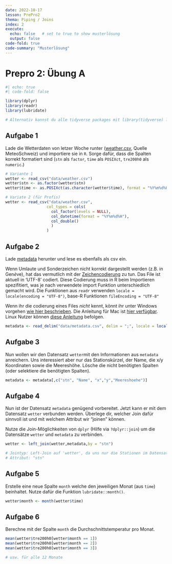 ```yaml
---
date: 2022-10-17
lesson: PrePro2
thema: Piping / Joins
index: 2
execute: 
  echo: false   # set to true to show musterlösung
  output: false
code-fold: true
code-summary: "Musterlösung"
---
```


# Prepro 2: Übung A

```r
#| echo: true
#| code-fold: false

library(dplyr)
library(readr)
library(lubridate)

# Alternativ kannst du alle tidyverse packages mit library(tidyverse) laden
```

## Aufgabe 1

Lade die Wetterdaten von letzer Woche runter ([weather.csv](https://moodle.zhaw.ch/mod/resource/view.php?id=602135), Quelle MeteoSchweiz) und importiere sie in `R`. Sorge dafür, dass die Spalten korrekt formatiert sind (`stn` als `factor`, `time` als `POSIXct`, `tre200h0` als `numeric`.)

```r
# Variante 1
wetter <- read_csv("data/weather.csv")
wetter$stn <- as.factor(wetter$stn)
wetter$time <- as.POSIXct(as.character(wetter$time), format = "%Y%m%d%H", tz = "UTC")
```

```r
# Variate 2 (für Profis)
wetter <- read_csv("data/weather.csv",
                  col_types = cols(
                    col_factor(levels = NULL),    
                    col_datetime(format = "%Y%m%d%H"),
                    col_double()
                    )
                  )
```

## Aufgabe 2

Lade [metadata](https://moodle.zhaw.ch/mod/resource/view.php?id=602139) herunter und lese es ebenfalls als csv ein.

:::{.callout-tip collapse=true}
Wenn Umlaute und Sonderzeichen nicht korrekt dargestellt werden (z.B. in Gen*è*ve), hat das vermutlich mit der [Zeichencodierung](https://de.wikipedia.org/wiki/Zeichenkodierung) zu tun. Das File ist aktuell in 'UTF-8' codiert. Diese Codierung muss in R beim Importieren spezifitiert, was je nach verwendete import Funktion unterschiedlich gemacht wird. Die Funktionen aus `readr` verwenden `locale = locale(encoding = "UTF-8")`, base-R Funktionen `fileEncoding = "UTF-8"`

Wenn ihr die codierung eines Files *nicht* kennt, könnt ihr unter Windows vorgehen [wie hier beschrieben](https://stackoverflow.com/a/13464816/4139249). Die Anleitung für Mac ist [hier verfügbar](https://stackoverflow.com/a/2461193/4139249). Linux Nutzer können [diese Anleitung](https://stackoverflow.com/a/805474/4139249) befolgen. 
:::

```r
metadata <- read_delim("data/metadata.csv", delim = ";", locale = locale(encoding = "UTF-8"))
```

## Aufgabe 3

Nun wollen wir den Datensatz `wetter`mit den Informationen aus `metadata` anreichern. Uns interessiert aber nur das Stationskürzel, der Name, die x/y Koordinaten sowie die Meereshöhe. Lösche die nicht benötigten Spalten (oder selektiere die benötigten Spalten).

```r
metadata <- metadata[,c("stn", "Name", "x","y","Meereshoehe")]
```

## Aufgabe 4

Nun ist der Datensatz `metadata` genügend vorbereitet. Jetzt kann er mit dem Datensatz `wetter` verbunden werden. Überlege dir, welcher Join dafür sinnvoll ist und mit welchem Attribut wir "joinen" können.

Nutze die Join-Möglichkeiten von `dplyr` (Hilfe via `?dplyr::join`)  um die Datensätze `wetter` und `metadata` zu verbinden.

```r
wetter <- left_join(wetter,metadata,by = "stn")

# Jointyp: Left-Join auf 'wetter', da uns nur die Stationen im Datensatz 'wetter' interessieren.
# Attribut: "stn"
```

## Aufgabe 5

Erstelle eine neue Spalte `month` welche den jeweiligen Monat (aus `time`) beinhaltet. Nutze dafür die Funktion `lubridate::month()`.

```r
wetter$month <- month(wetter$time)
```

## Aufgabe 6

Berechne mit der Spalte `month` die Durchschnittstemperatur pro Monat.


```r
mean(wetter$tre200h0[wetter$month == 1])
mean(wetter$tre200h0[wetter$month == 2])
mean(wetter$tre200h0[wetter$month == 3])

# usw. für alle 12 Monate
```

